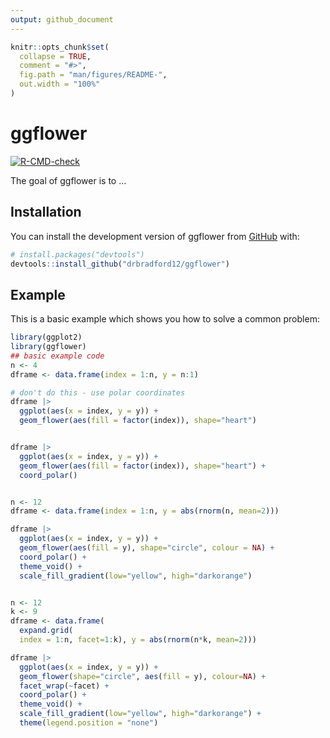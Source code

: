 ```yaml
---
output: github_document
---
```


<!-- README.md is generated from README.Rmd. Please edit that file -->

```r
knitr::opts_chunk$set(
  collapse = TRUE,
  comment = "#>",
  fig.path = "man/figures/README-",
  out.width = "100%"
)
```

# ggflower

<!-- badges: start -->
[![R-CMD-check](https://github.com/drbradford12/ggflower/actions/workflows/R-CMD-check.yaml/badge.svg)](https://github.com/drbradford12/ggflower/actions/workflows/R-CMD-check.yaml)
<!-- badges: end -->

The goal of ggflower is to ...

## Installation

You can install the development version of ggflower from [GitHub](https://github.com/) with:

``` r
# install.packages("devtools")
devtools::install_github("drbradford12/ggflower")
```

## Example

This is a basic example which shows you how to solve a common problem:

```r
library(ggplot2)
library(ggflower)
## basic example code
n <- 4
dframe <- data.frame(index = 1:n, y = n:1)

# don't do this - use polar coordinates
dframe |>
  ggplot(aes(x = index, y = y)) +
  geom_flower(aes(fill = factor(index)), shape="heart") 


dframe |>
  ggplot(aes(x = index, y = y)) +
  geom_flower(aes(fill = factor(index)), shape="heart") +
  coord_polar()


n <- 12
dframe <- data.frame(index = 1:n, y = abs(rnorm(n, mean=2)))

dframe |>
  ggplot(aes(x = index, y = y)) +
  geom_flower(aes(fill = y), shape="circle", colour = NA) +
  coord_polar() +
  theme_void() +
  scale_fill_gradient(low="yellow", high="darkorange")


n <- 12
k <- 9
dframe <- data.frame(
  expand.grid(
  index = 1:n, facet=1:k), y = abs(rnorm(n*k, mean=2)))

dframe |>
  ggplot(aes(x = index, y = y)) +
  geom_flower(shape="circle", aes(fill = y), colour=NA) +
  facet_wrap(~facet) +
  coord_polar() +
  theme_void() +
  scale_fill_gradient(low="yellow", high="darkorange") +
  theme(legend.position = "none")
```

